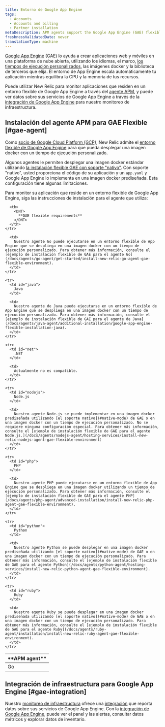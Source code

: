 ```yaml
---
title: Entorno de Google App Engine
tags:
  - Accounts
  - Accounts and billing
  - Partner installation
metaDescription: APM agents support the Google App Engine (GAE) flexible environment to build web and mobile apps on an open cloud platform.
freshnessValidatedDate: never
translationType: machine
---
```


[Google App Engine](https://cloud.google.com/appengine/) (GAE) lo ayuda a crear aplicaciones web y móviles en una plataforma de nube abierta, utilizando los idiomas, el marco, [los tiempos de ejecución personalizados](https://cloud.google.com/appengine/docs/flexible/custom-runtimes/), las imágenes docker y la biblioteca de terceros que elija. El entorno de App Engine escala automáticamente tu aplicación mientras equilibra la CPU y la memoria de tus recursos.

Puede utilizar New Relic para monitor aplicaciones que residen en un entorno flexible de Google App Engine a través del [agente APM](#gae-agent), y puede ver datos sobre sus servicios de Google App Engine a través de la [integración de Google App Engine](#gae-integration) para nuestro monitoreo de infraestructura.

## Instalación del agente APM para GAE Flexible [#gae-agent]

Como [socio de Google Cloud Platform (GCP)](https://newrelic.com/partner/gcp), New Relic admite el [entorno flexible de Google App Engine](https://cloud.google.com/appengine/docs/flexible/) para que pueda desplegar una imagen docker con un tiempo de ejecución personalizado.

Algunos agentes le permiten desplegar una imagen docker estándar utilizando [la instalación flexible GAE con soporte "nativo"](https://cloud.google.com/appengine/docs/flexible/). Con soporte "nativo", usted proporciona el código de su aplicación y un `app.yaml` y Google App Engine lo implementa en una imagen docker prediseñada. Esta configuración tiene algunas limitaciones.

Para monitor su aplicación que reside en un entorno flexible de Google App Engine, siga las instrucciones de instalación para el <InlinePopover type="apm"/>agente que utiliza:

<table>
  <thead>
    <tr>
      <th style={{ width: "150px" }}>
        <DNT>
          **APM agent**
        </DNT>
      </th>

      <th>
        <DNT>
          **GAE flexible requirements**
        </DNT>
      </th>
    </tr>
  </thead>

  <tbody>
    <tr>
      <td id="go">
        Go
      </td>

      <td>
        Nuestro agente Go puede ejecutarse en un entorno flexible de App Engine que se despliega en una imagen docker con un tiempo de ejecución personalizado. Para obtener más información, consulte el [ejemplo de instalación flexible de GAE para el agente Go](/docs/agents/go-agent/get-started/install-new-relic-go-agent-gae-flexible-environment).
      </td>
    </tr>

    <tr>
      <td id="java">
        Java
      </td>

      <td>
        Nuestro agente de Java puede ejecutarse en un entorno flexible de App Engine que se despliega en una imagen docker con un tiempo de ejecución personalizado. Para obtener más información, consulte el [ejemplo de instalación flexible de GAE para el agente de Java](/docs/agents/java-agent/additional-installation/google-app-engine-flexible-installation-java).
      </td>
    </tr>

    <tr>
      <td id="net">
        .NET
      </td>

      <td>
        Actualmente no es compatible.
      </td>
    </tr>

    <tr>
      <td id="nodejs">
        Node.js
      </td>

      <td>
        Nuestro agente Node.js se puede implementar en una imagen docker prediseñada utilizando [el soporte nativo](#native-mode) de GAE o en una imagen docker con un tiempo de ejecución personalizado. No se requiere ninguna configuración especial. Para obtener más información, consulte el [ejemplo de instalación flexible de GAE para el agente Node.js.](/docs/agents/nodejs-agent/hosting-services/install-new-relic-nodejs-agent-gae-flexible-environment)
      </td>
    </tr>

    <tr>
      <td id="php">
        PHP
      </td>

      <td>
        Nuestro agente PHP puede ejecutarse en un entorno flexible de App Engine que se despliega en una imagen docker utilizando un tiempo de ejecución personalizado. Para obtener más información, consulte el [ejemplo de instalación flexible de GAE para el agente PHP](/docs/agents/php-agent/advanced-installation/install-new-relic-php-agent-gae-flexible-environment).
      </td>
    </tr>

    <tr>
      <td id="python">
        Python
      </td>

      <td>
        Nuestro agente Python se puede desplegar en una imagen docker prediseñada utilizando [el soporte nativo](#native-mode) de GAE o en una imagen docker con un tiempo de ejecución personalizado. Para obtener más información, consulte el [ejemplo de instalación flexible de GAE para el agente Python](/docs/agents/python-agent/hosting-services/install-new-relic-python-agent-gae-flexible-environment).
      </td>
    </tr>

    <tr>
      <td id="ruby">
        Ruby
      </td>

      <td>
        Nuestro agente Ruby se puede desplegar en una imagen docker prediseñada utilizando [el soporte nativo](#native-mode) de GAE o en una imagen docker con un tiempo de ejecución personalizado. Para obtener más información, consulte el [ejemplo de instalación flexible de GAE para el agente Ruby](/docs/agents/ruby-agent/installation/install-new-relic-ruby-agent-gae-flexible-environment).
      </td>
    </tr>
  </tbody>
</table>

## Integración de infraestructura para Google App Engine [#gae-integration]

Nuestro [monitoreo de infraestructura](/docs/infrastructure) ofrece una [integración](/docs/infrastructure/integrations-getting-started/getting-started/introduction-infrastructure-integrations) que reporta datos sobre sus servicios de Google App Engine. Con la [integración de Google App Engine](/docs/gcp-gcp_appengine-integration), puede ver el panel y las alertas, consultar datos métricos y explorar datos de inventario.